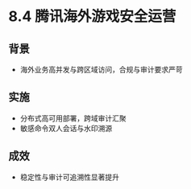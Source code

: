 # 8.4 腾讯海外游戏安全运营

## 背景

- 海外业务高并发与跨区域访问，合规与审计要求严苛

## 实施

- 分布式高可用部署，跨域审计汇聚
- 敏感命令双人会话与水印溯源

## 成效

- 稳定性与审计可追溯性显著提升
